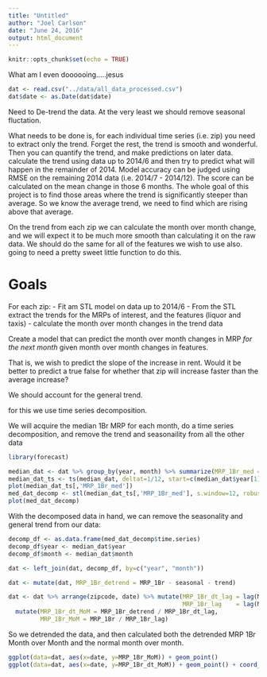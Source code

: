 ```yaml
---
title: "Untitled"
author: "Joel Carlson"
date: "June 24, 2016"
output: html_document
---
```


```r
knitr::opts_chunk$set(echo = TRUE)
```

What am I even doooooing.....jesus

```r
dat <- read.csv("../data/all_data_processed.csv")
dat$date <- as.Date(dat$date)

```

Need to De-trend the data. At the very least we should remove seasonal fluctation.

What needs to be done is, for each individual time series (i.e. zip) you need to extract only the trend. Forget the rest, the trend is smooth and wonderful. Then you can quantify the trend, and make predictions on later data. calculate the trend using data up to 2014/6 and then try to predict what will happen in the remainder of 2014. Model accuracy can be judged using RMSE on the remaining 2014 data (i.e. 2014/7 - 2014/12). The score can be calculated on the mean change in those 6 months. The whole goal of this project is to find those areas where the trend is significantly steeper than average. So we know the average trend, we need to find which are rising above that average. 

On the trend from each zip we can calculate the month over month change, and we will expect it to be much more smooth than calculating it on the raw data. We should do the same for all of the features we wish to use also. going to need a pretty sweet little function to do this.

# Goals

For each zip:
  - Fit am STL model on data up to 2014/6
  - From the STL extract the trends for the MRPs of interest, and the features (liquor and taxis)
  - calculate the month over month changes in the trend data
  
Create a model that can predict the month over month changes in MRP *for the next month* given month over month changes in features.

That is, we wish to predict the slope of the increase in rent. Would it be better to predict a true false for whether that zip will increase faster than the average increase?



We should account for the general trend.

for this we use time series decomposition.

We will acquire the median 1Br MRP for each month, do a time series decomposition, and remove the trend and seasonaility from all the other data

```r
library(forecast)

median_dat <- dat %>% group_by(year, month) %>% summarize(MRP_1Br_med = median(MRP_1Br, na.rm=TRUE))
median_dat_ts <- ts(median_dat, deltat=1/12, start=c(median_dat$year[1], median_dat$month[1] ))
plot(median_dat_ts[,'MRP_1Br_med'])
med_dat_decomp <- stl(median_dat_ts[,'MRP_1Br_med'], s.window=12, robust=TRUE)
plot(med_dat_decomp)
```

With the decomposed data in hand, we can remove the seasonality and general trend from our data:

```r
decomp_df <- as.data.frame(med_dat_decomp$time.series)
decomp_df$year <- median_dat$year
decomp_df$month <- median_dat$month

dat <- left_join(dat, decomp_df, by=c("year", "month"))

dat <- mutate(dat, MRP_1Br_detrend = MRP_1Br - seasonal - trend)

dat <- dat %>% arrange(zipcode, date) %>% mutate(MRP_1Br_dt_lag = lag(MRP_1Br_detrend),
                                                 MRP_1Br_lag    = lag(MRP_1Br)) %>%
  mutate(MRP_1Br_dt_MoM = MRP_1Br_detrend / MRP_1Br_dt_lag,
         MRP_1Br_MoM = MRP_1Br / MRP_1Br_lag)
```

So we detrended the data, and then calculated both the detrended MRP 1Br Month over Month and the normal month over month.

```r
ggplot(data=dat, aes(x=date, y=MRP_1Br_MoM)) + geom_point()
ggplot(data=dat, aes(x=date, y=MRP_1Br_dt_MoM)) + geom_point() + coord_cartesian(ylim=c(0,2))
```

